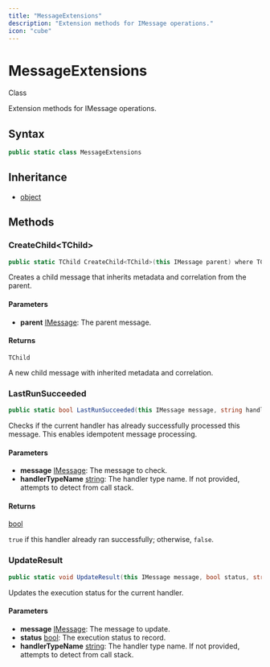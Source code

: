 ```yaml
---
title: "MessageExtensions"
description: "Extension methods for IMessage operations."
icon: "cube"
---
```


# MessageExtensions

<Badge variant="outline">Class</Badge>

Extension methods for IMessage operations.

## Syntax

```csharp
public static class MessageExtensions
```

## Inheritance

- [object](https://learn.microsoft.com/dotnet/api/system.object)

## Methods

### CreateChild&lt;TChild&gt;

```csharp
public static TChild CreateChild<TChild>(this IMessage parent) where TChild : MessageBase, new()
```

Creates a child message that inherits metadata and correlation from the parent.

#### Parameters

- **parent** [IMessage](/api-reference/cloudnimble/simplemessagebus/core/imessage): The parent message.

#### Returns

``TChild``

A new child message with inherited metadata and correlation.

### LastRunSucceeded

```csharp
public static bool LastRunSucceeded(this IMessage message, string handlerTypeName = null)
```

Checks if the current handler has already successfully processed this message.
This enables idempotent message processing.

#### Parameters

- **message** [IMessage](/api-reference/cloudnimble/simplemessagebus/core/imessage): The message to check.
- **handlerTypeName** [string](https://learn.microsoft.com/dotnet/api/system.string): The handler type name. If not provided, attempts to detect from call stack.

#### Returns

[bool](https://learn.microsoft.com/dotnet/api/system.boolean)

<code>true</code> if this handler already ran successfully; otherwise, <code>false</code>.

### UpdateResult

```csharp
public static void UpdateResult(this IMessage message, bool status, string handlerTypeName = null)
```

Updates the execution status for the current handler.

#### Parameters

- **message** [IMessage](/api-reference/cloudnimble/simplemessagebus/core/imessage): The message to update.
- **status** [bool](https://learn.microsoft.com/dotnet/api/system.boolean): The execution status to record.
- **handlerTypeName** [string](https://learn.microsoft.com/dotnet/api/system.string): The handler type name. If not provided, attempts to detect from call stack.


